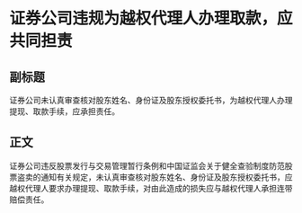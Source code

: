 # 证券公司违规为越权代理人办理取款，应共同担责
## 副标题
证券公司未认真审查核对股东姓名、身份证及股东授权委托书，为越权代理人办理提现、取款手续，应承担责任。
## 正文
证券公司违反股票发行与交易管理暂行条例和中国证监会关于健全查验制度防范股票盗卖的通知有关规定，未认真审查核对股东姓名、身份证及股东授权委托书，应越权代理人要求办理提现、取款手续，对由此造成的损失应与越权代理人承担连带赔偿责任。